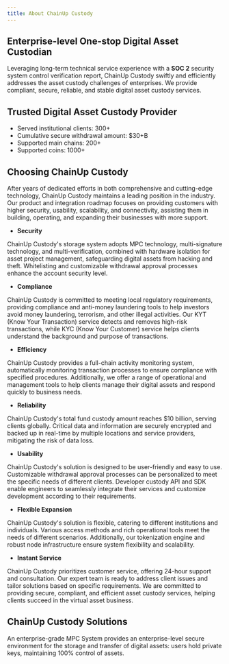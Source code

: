 ```yaml
---
title: About ChainUp Custody
---
```


##  Enterprise-level One-stop Digital Asset Custodian

Leveraging long-term technical service experience with a **SOC 2** security system control verification report, ChainUp Custody swiftly and efficiently addresses the asset custody challenges of enterprises. We provide compliant, secure, reliable, and stable digital asset custody services.

##  Trusted Digital Asset Custody Provider

* Served institutional clients: 300+
* Cumulative secure withdrawal amount: $30+B
* Supported main chains: 200+
* Supported coins: 1000+

##  Choosing ChainUp Custody

After years of dedicated efforts in both comprehensive and cutting-edge technology, ChainUp Custody maintains a leading position in the industry. Our product and integration roadmap focuses on providing customers with higher security, usability, scalability, and connectivity, assisting them in building, operating, and expanding their businesses with more support.

* **Security**

ChainUp Custody's storage system adopts MPC technology, multi-signature technology, and multi-verification, combined with hardware isolation for asset project management, safeguarding digital assets from hacking and theft. Whitelisting and customizable withdrawal approval processes enhance the account security level.

* **Compliance**

ChainUp Custody is committed to meeting local regulatory requirements, providing compliance and anti-money laundering tools to help investors avoid money laundering, terrorism, and other illegal activities. Our KYT (Know Your Transaction) service detects and removes high-risk transactions, while KYC (Know Your Customer) service helps clients understand the background and purpose of transactions.

* **Efficiency**

ChainUp Custody provides a full-chain activity monitoring system, automatically monitoring transaction processes to ensure compliance with specified procedures. Additionally, we offer a range of operational and management tools to help clients manage their digital assets and respond quickly to business needs.

* **Reliability**

ChainUp Custody's total fund custody amount reaches $10 billion, serving clients globally. Critical data and information are securely encrypted and backed up in real-time by multiple locations and service providers, mitigating the risk of data loss.

* **Usability**

ChainUp Custody's solution is designed to be user-friendly and easy to use. Customizable withdrawal approval processes can be personalized to meet the specific needs of different clients. Developer custody API and SDK enable engineers to seamlessly integrate their services and customize development according to their requirements.

* **Flexible Expansion**

ChainUp Custody's solution is flexible, catering to different institutions and individuals. Various access methods and rich operational tools meet the needs of different scenarios. Additionally, our tokenization engine and robust node infrastructure ensure system flexibility and scalability.

* **Instant Service**

ChainUp Custody prioritizes customer service, offering 24-hour support and consultation. Our expert team is ready to address client issues and tailor solutions based on specific requirements. We are committed to providing secure, compliant, and efficient asset custody services, helping clients succeed in the virtual asset business.

##  ChainUp Custody Solutions

<CardGroup cols={2}>
  <Card title="MPC Self-Custody" href="/introduction/custody-solution/mpc-wallet">
    An enterprise-grade MPC System provides an enterprise-level secure environment for the storage and transfer of digital assets: users hold private keys, maintaining 100% control of assets.
  </Card>

</CardGroup>

